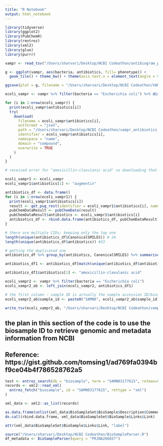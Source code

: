 ```yaml
---
title: "R Notebook"
output: html_notebook
---
```


```r

library(tidyverse)
library(ggplot2)
library(PubChemR)
library(rentrez)
library(xml2)
library(glue)
library(purrr)

```

```r

vampr <- read_tsv("/Users/sharvari/Desktop/NCBI Codeathon/antibiogram_phenotype.txt")

g <- ggplot(vampr, aes(bacteria, antibiotics, fill= phenotype)) + 
  geom_tile() + theme_bw() + theme(axis.text.x = element_text(angle = 90, vjust = 0.5, hjust=1)) + ggtitle("VAMPr dataset")

ggsave(plot = g, filename = "/Users/sharvari/Desktop/NCBI Codeathon/VAMPr_dataset_heatmap.png", width = 15, height = 10, dpi=300)

```

```r

ecoli_vampr <- vampr %>% filter(bacteria == "Escherichia coli") %>% distinct(antibiotics)

for (i in 1:nrow(ecoli_vampr)) {
  print(ecoli_vampr$antibiotics[i])
  try(
    download(
      filename = ecoli_vampr$antibiotics[i],
      outformat = "json",
      path = "/Users/sharvari/Desktop/NCBI Codeathon/vampr_antibiotics_2D_compound_structures/",
      identifier = ecoli_vampr$antibiotics[i],
      namespace = "name",
      domain = "compound",
      overwrite = TRUE
    )
  )
}

# received error for "amoxicillin-clavulanic acid" so downloading that manually (re-labelling it as "augmentin")

ecoli_vampr1 <- ecoli_vampr
ecoli_vampr1$antibiotics[1] <- "augmentin"

antibiotics_df <- data.frame()
for (i in 1:nrow(ecoli_vampr1)) {
  print(ecoli_vampr1$antibiotics[i])
  result <- get_pug_rest(identifier = ecoli_vampr1$antibiotics[i], namespace = "name", domain = "compound", property = c("MolecularFormula","MolecularWeight","CanonicalSMILES"), output = "CSV")
  pubChemDataResult <- pubChemData(result)
  pubChemDataResult$antibiotics <- ecoli_vampr1$antibiotics[i]
  antibiotics_df <- rbind.data.frame(antibiotics_df, pubChemDataResult)
}

# there are multiple CIDs; keeping only the top one
length(unique(antibiotics_df$CanonicalSMILES)) # 24
length(unique(antibiotics_df$antibiotics)) #23

# getting the duplicated one
antibiotics_df %>% group_by(antibiotics, CanonicalSMILES) %>% summarise(count = n()) # cefepime has been repeated with 2 different SMILES and molecular formulas; keeping only the first one

antibiotics_df1 <- antibiotics_df[match(unique(antibiotics_df$antibiotics), antibiotics_df$antibiotics),]

antibiotics_df1$antibiotics[1] <- "amoxicillin-clavulanic acid"

ecoli_vampr2 <- vampr %>% filter(bacteria == "Escherichia coli")
ecoli_vampr2_ab <- left_join(ecoli_vampr2, antibiotics_df1)

# the first column - sample ID is actually the sample accession ID/biosample ID on NCBI
ecoli_vampr2_ab$sample_id <- paste0("SAMN0", ecoli_vampr2_ab$sample_id)

write_tsv(ecoli_vampr2_ab, "/Users/sharvari/Desktop/NCBI Codeathon/vampr_ecoli_antibiotic_smile.tsv")

```

## the plan in this section of the code is to use the biosample ID to retrieve genomic and metadata information from NCBI

## Reference: https://gist.github.com/tomsing1/ad769fa0394bf9ce04b4f786528762a5

```r

test <- entrez_search(db = "biosample", term = "SAMN03177615", retmax=0)
records <- xml2::read_xml(
  entrez_fetch("biosample", id = "SAMN03177615", rettype = "xml")
)

xml_data <- xml2::as_list(records)

as.data.frame(unlist(xml_data$BioSampleSet$BioSample$Description$Comment$Table$Body))
do.call(rbind.data.frame, xml_data$BioSampleSet$BioSample$Links$Link)

attr(xml_data$BioSampleSet$BioSample$Links$Link, "label")

source("/Users/sharvari/Desktop/NCBI Codeathon/BioSampleParser.R")
df_metadata <- BioSampleParser(query = "PRJNA266657")

```

